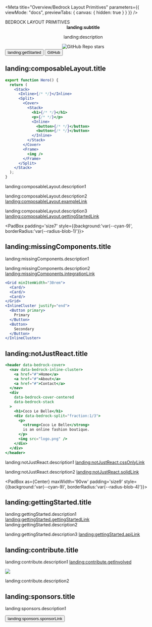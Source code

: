 
<LocaleFab />

<NameSpace ns="landing" />

<Meta
  title="Overview/Bedrock Layout Primitives"
  parameters={{ viewMode: "docs", previewTabs: { canvas: { hidden: true } } }}
/>

<SwitchToDocs />

<Stack gutter="size3">
<Cover as={Center} maxWidth='90vw' style={{ scrollSnapAlign: "start" }}>
  <Split gutter="size5" fraction='1/3' switchAt="50rem">
     <Center centerChildren maxWidth='90%'>
      <PadBox padding={['size10', 'size1']}>
        <LogoOnly />
      </PadBox>
    </Center>
    <Stack gutter="size7" style={{background:"var(--cyan-9)", borderRadius:'var(--radius-blob-2)'}}>
      <Heading>
        BEDROCK
        <SubHeading>
          LAYOUT PRIMITIVES
        </SubHeading>
      </Heading>
      <Center
        as="p"
        centerText
        style={{ fontSize: "var(--font-size-fluid-1)", color:"white" }}
      >
        <strong><Intl>landing:subtitle</Intl></strong>
        <p>
         <Intl>landing:description</Intl>
        </p>
      </Center>
      <Center centerChildren as='a' href='https://github.com/Bedrock-Layouts/Bedrock/stargazers'>
        <img src='https://img.shields.io/github/stars/Bedrock-Layouts/Bedrock?style=social' alt='GitHub Repo stars'/>
      </Center>
      <Inline gutter="size3" justify="center" switchAt='20rem' minItemWidth="fit-content">
        <Button primary as="a" href="/?path=/docs/getting-started-introduction--page">
          <Intl>landing:getStarted</Intl>
        </Button>
        <Button as="a" href="https://github.com/Bedrock-Layouts/Bedrock" target="__blank" rel="noreferer noopener">
          GitHub
        </Button>
      </Inline>
    </Stack>

  </Split>
</Cover>

<PadBox padding='size7' >

## <Intl>landing:composableLayout.title</Intl>

<Split fraction='1/3' gutter='size9' switchAt="42rem" >
<Reel style={{flexDirection:'column'}}>

```jsx
export function Hero() {
  return (
    <Stack>
      <Inline>{/* */}</Inline>
      <Split>
        <Cover>
          <Stack>
            <h1>{/* */}</h1>
            <p>{/* */}</p>
            <Inline>
              <button>{/* */}</button>
              <button>{/* */}</button>
            </Inline>
          </Stack>
        </Cover>
        <Frame>
          <img />
        </Frame>
      </Split>
    </Stack>
  );
}
```

  </Reel>
<section>

<p>
  <Intl>landing:composableLayout.description1</Intl>
</p>

<p>
  <Intl>landing:composableLayout.description2</Intl>
  <a href="/docs/examples-web-dev--12-span-grid#layout-patterns">
    <Intl>landing:composableLayout.exampleLink</Intl>
  </a>
</p>

<p>
  <Intl>landing:composableLayout.description3</Intl>
  <a href="/docs/getting-started-introduction--page">
    <Intl>landing:composableLayout.gettingStartedLink</Intl>
  </a>
</p>

  </section>
  </Split>
</PadBox>

<PadBox padding='size7' style={{background:'var(--cyan-9)', borderRadius:'var(--radius-blob-1)'}}>

## <Intl>landing:missingComponents.title</Intl>

<Split gutter='size7' switchAt="40rem">
  <section>

<p>
  <Intl>landing:missingComponents.description1</Intl>
</p>

<p>
  <Intl>landing:missingComponents.description2</Intl>
  <a href="/docs/getting-started-spacing--page">
    <Intl>landing:missingComponents.integrationLink</Intl>
  </a>
</p>

  </section>
  <Reel style={{flexDirection:'column'}}>

```jsx
<Grid minItemWidth="30rem">
  <Card/>
  <Card/>
  <Card/>
</Grid>
<InlineCluster justify="end">
  <Button primary>
    Primary
  </Button>
  <Button>
    Secondary
  </Button>
</InlineCluster>
```

  </Reel>
  </Split>
</PadBox>

<PadBox padding='size7' >

## <Intl>landing:notJustReact.title</Intl>

<Split fraction='1/2' gutter='size7' switchAt="43rem">
<Reel style={{flexDirection:'column'}}>

```jsx
<header data-bedrock-cover>
  <nav data-bedrock-inline-cluster>
    <a href="#">Home</a>
    <a href="#">About</a>
    <a href="#">Contact</a>
  </nav>
  <div
    data-bedrock-cover-centered
    data-bedrock-stack
  >
    <h1>Coco Le Belle</h1>
    <div data-bedrock-split="fraction:1/3">
      <p>
        <strong>Coco Le Belle</strong>
        is an online fashion boutique.
      </p>
      <img src="logo.png" />
    </div>
  </div>
</header>
```

  </Reel>
  <section>

<p>
  <Intl>landing:notJustReact.description1</Intl>
  <a href="/docs/css-only-a-css-only-version--page">
    <Intl>landing:notJustReact.cssOnlyLink</Intl>
  </a>
</p>

<p>
  <Intl>landing:notJustReact.description2</Intl>
  <a href="https://solid.bedrock-layout.dev" target="_blank">
    <Intl>landing:notJustReact.solidLink</Intl>
  </a>
</p>

  </section>
  </Split>
</PadBox>

<PadBox as={Center} maxWidth='90vw' padding='size9' style={{background:'var(--cyan-9)', borderRadius:'var(--radius-blob-4)'}}>

## <Intl>landing:gettingStarted.title</Intl>

<p>
  <Intl>landing:gettingStarted.description1</Intl>
  <a href="/docs/getting-started-introduction--page">
    <Intl>landing:gettingStarted.gettingStartedLink</Intl>
  </a>
  <Intl>landing:gettingStarted.description2</Intl>
</p>

<p>
  <Intl>landing:gettingStarted.description3</Intl>
  <a href="/docs/spacer-components-stack--api">
    <Intl>landing:gettingStarted.apiLink</Intl>
  </a>
</p>

</PadBox>

<PadBox as={Center} maxWidth='90vw' padding='size9'>

## <Intl>landing:contribute.title</Intl>

<p>
  <Intl>landing:contribute.description1</Intl>
  <a href="/docs/overview-contributing--page">
    <Intl>landing:contribute.getInvolved</Intl>
  </a>
</p>

<a href="https://github.com/Bedrock-Layouts/Bedrock/graphs/contributors">
  <img src="https://contrib.rocks/image?repo=Bedrock-Layouts/Bedrock" />
</a>

<p>
  <Intl>landing:contribute.description2</Intl>
</p>

<InlineCluster gutter="size3">
  <a href="https://github.com/ajcwebdev" target="_blank">
    <Avatar
      src="https://avatars.githubusercontent.com/u/12433465?v=4"
      alt="Anthony Campolo ajcwebdev"
    />
  </a>
  <a href="https://github.com/httpete" target="_blank">
    <Avatar
      src="https://avatars.githubusercontent.com/u/1200635?v=4"
      alt="Pete Smith httpete"
    />
  </a>
  <a href="https://github.com/rajatk16" target="_blank">
    <Avatar
      src="https://avatars.githubusercontent.com/u/23185733?v=4"
      alt="Rajat rajatk16"
    />
  </a>
  <a href="https://twitter.com/trostcodes" target="_blank">
    <Avatar
      src="https://pbs.twimg.com/profile_images/1558116076717805570/iICPBWXm_400x400.jpg"
      alt="Alex Trost"
    />
  </a>
  <a href="https://twitter.com/chantastic" target="_blank">
    <Avatar
      src="https://www.chromatic.com/team/portraits-chan-square.png"
      alt="Michael Chan"
    />
  </a>
</InlineCluster>

## <Intl>landing:sponsors.title</Intl>

<p>
  <Intl>landing:sponsors.description1</Intl>
</p>

  <a href="https://github.com/sponsors/Bedrock-Layouts?o=sd&sc=t ">
    <Button>
      <Intl>landing:sponsors.sponsorLink</Intl>
    </Button>
  </a>
</PadBox>

</Stack>
